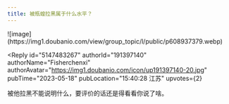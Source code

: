 ```yaml
---
title: 被瓶蝗拉黑属于什么水平？
---
```



<Forum groupName="动画番剧" groupUrl="https://www.douban.com/group/596353/" archivedAt="2025-05-16T14:34:08.336Z">
  <Post
    id="288686012"
    title="被瓶蝗拉黑属于什么水平？"
    url="https://www.douban.com/group/topic/288686012/?_spm_id=MjA0OTI0NzA0"
    pubTime="2023-05-19"
    highlightUserId="191397140"
  >
![image](https://img1.doubanio.com/view/group_topic/l/public/p608937379.webp)

<Reply
  id="5147483267"
  authorId="191397140"
  authorName="Fisherchenxi"
  authorAvatar="https://img1.doubanio.com/icon/up191397140-20.jpg"
  pubTime="2023-05-18"
  pubLocation="15:40:28 江苏"
  upvotes={2}
>
被他拉黑不能说明什么，要评价的话还是得看看你说了啥。
</Reply>
  </Post>
</Forum>
